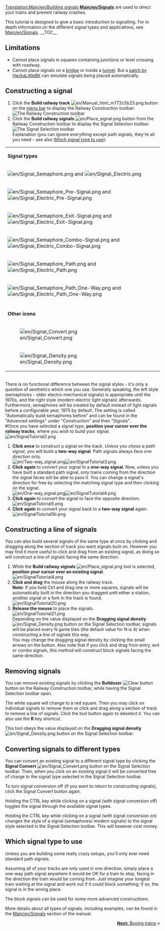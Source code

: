 [[Translation:Main/en/Building signals]]{{en/Tutorial}}
'''[[Main/en/Signals]]''' are used to direct your trains and prevent railway crashes.

This tutorial is designed to give a basic introduction to signalling. For in depth information on the different signal types and applications, see [[Main/en/Signals]].
__TOC__
== Limitations ==
* Cannot place signals in squares containing junctions or level crossing with roadway.
* Cannot place signals on a [[Main/en/Bridges|bridge]] or inside a [[Main/en/Tunnels|tunnel]]. But a [[Archive/en/HackaLittleBit/Tunnel Signals|patch by HackaLittleBit]] can simulate signals being placed automatically.

== Constructing a signal ==
#Click the '''Build railway track''' [[File:en/Manual html m772c5b23.png]] button on the [[Main/en/Game interface#The Menu bar|menu bar]] to display the Railway Construction toolbar:<br/>[[File:en/Railroad Construction.png|none|frame|The Railway Construction toolbar]]
#Click the '''Build railway signals''' [[File:en/Place signal.png]] button from the Railway Construction toolbar to display the Signal Selection toolbar:<br/>[[File:en/Signal Selection.png|none|frame|The Signal Selection toolbar]]<br/>Explanation (you can ignore everything except path signals, they're all you need - see also [[Main/en/Building signals#Which signal type to use|Which signal type to use]]):
{|
|-
|colspan=2|'''Signal types'''
|-
|[[File:en/Signal Semaphore.png]] and [[File:en/Signal Electric.png]]||[[Main/en/Signals#Block signals|Block signal]]
|-
|[[File:en/Signal Semaphore Pre-Signal.png]] and [[File:en/Signal Electric Pre-Signal.png]]||[[Main/en/Signals#Entry Pre-signals|Entry pre-signal]]
|-
|[[File:en/Signal Semaphore Exit-Signal.png]] and [[File:en/Signal Electric Exit-Signal.png]]||[[Main/en/Signals#Exit-signals|Exit-signal]]
|-
|[[File:en/Signal Semaphore Combo-Signal.png]] and [[File:en/Signal Electric Combo-Signal.png]]||[[Main/en/Signals#Combo-signals|Combo-signal]]
|-
|[[File:en/Signal Semaphore Path.png]] and [[File:en/Signal Electric Path.png]]||[[Main/en/Signals#Path signals|Standard path signal]] (can be passed in the reverse direction, and is ignored in that case)
|-
|[[File:en/Signal Semaphore Path One-Way.png]] and [[File:en/Signal Electric Path One-Way.png]]||[[Main/en/Signals#Path signals|One-way path signal]] (can not be passed in the reverse direction)
|-
|-
|colspan=2|'''Other icons'''
|-
|[[File:en/Signal Convert.png]]|| Signal conversion tool - converts the signal type on the ''track'' to the one selected in the ''gui''. See [[Main/en/Building signals#Converting signals to different types|Building signals]]
|-
|[[File:en/Signal Density.png]]|| Signal density tool - sets how closely the signals are placed when auto build of signals are used. See [[Main/en/Building signals#Constructing a line of signals|Building signals]]
|}<br/>There is no functional difference between the signal styles - it's only a question of aesthetics which one you use. Generally speaking, the left style (semaphores - older electro-mechanical signals) is appropriate until the 1970s, and the right style (modern electric light signals) afterwards.<br/>Furthermore, semaphores will be created by default instead of light signals before a configurable year, 1975 by default. The setting is called "Automatically build semaphores before" and can be found in the "Advanced settings" under "Construction" and then "Signals"..<br/>
#Once you have selected a signal type, '''position your cursor over the railway tracks''', where you wish to build your signal.<br/>[[File:en/SignalTutorial2.png|none|frame]]
#'''Click once''' to construct a signal on the track. ''Unless you chose a path signal'', you will build a '''two-way signal'''. Path signals always face one direction only.<br/>[[File:en/Two-way signal.png|frame|left]][[File:en/SignalTutorial3.png|none|frame]]
#'''Click again''' to convert your signal to a '''one-way signal'''. Now, unless you have built a standard path signal, only trains coming from the direction the signal faces will be able to pass it. You can change a signal's direction for free by selecting the matching signal type and then clicking on the signal.<br/>[[File:en/One-way signal.png|frame|left]][[File:en/SignalTutorial4.png|none|frame]]
#'''Click again''' to convert the signal to face the opposite direction.<br/>[[File:en/SignalTutorial5.png|none|frame]]
#'''Click again''' to convert your signal back to a '''two-way signal''' again.<br/>[[File:en/SignalTutorial5b.png|none|frame]]

== Constructing a line of signals ==
You can also build several signals of the same type at once by clicking and dragging along the section of track you want signals built on. However you may find it more useful to click and drag from an existing signal, as doing so will construct a line of signals facing the same direction:
#While the '''Build railway signals''' [[File:en/Place signal.png]] tool is selected, '''position your cursor over an existing signal'''.<br/>[[File:en/SignalTutorial4.png|none|frame]]
#'''Click and drag''' the mouse along the railway track.<br/><b>Note:</b> If you hold Ctrl and drag one or more squares, signals will be automatically built in the direction you dragged until either a station, another signal or a fork in the track is found.<br/>[[File:en/SignalTutorial20.png|none|frame]]
#'''Release the mouse''' to place the signals.<br/>[[File:en/SignalTutorial21.png|none|frame]]<br/>Depending on the value displayed on the '''Dragging signal density''' [[File:en/Signal Density.png]] button on the Signal Selection toolbar, signals will be placed every N game tiles (the default value for N is 4) when constructing a line of signals this way.<br/>You may change the dragging signal density by clicking the small arrows on the button. Also note that if you click and drag from entry, exit or combo signals, this method will construct block signals facing the same direction.

== Removing signals ==
You can remove existing signals by clicking the '''Bulldozer''' [[File:en/Toggle clear active.png|Clear button]] button on the Railway Construction toolbar, while having the Signal Selection toolbar open.

The white square will change to a red square. Then you may click on individual signals to remove them or click and drag along a section of track to remove a line of signals. Click the tool button again to deselect it. You can also use the '''R''' key shortcut.

This tool obeys the value displayed on the '''Dragging signal density'''[[File:en/Signal Density.png]] button on the Signal Selection toolbar.

== Converting signals to different types ==
You can convert an existing signal to a different signal type by clicking the '''Signal Convert''' [[File:en/Signal Convert.png]] button on the Signal Selection toolbar. Then, when you click on an existing signal it will be converted free of charge to the signal type selected in the Signal Selection toolbar.

To turn signal conversion off (if you want to return to constructing signals), click the Signal Convert button again.

Holding the CTRL key while clicking on a signal (with signal conversion off) toggles the signal through the available signal types.

Holding the CTRL key while clicking on a signal (with signal conversion on) changes the style of a signal (semaphores/ modern signals) to the signal style selected in the Signal Selection toolbar. This will however cost money.

== Which signal type to use ==
Unless you are building some really crazy setups, you'll only ever need standard path signals.

Assuming all of your tracks are only used in one direction, simply place a one-way path signal anywhere it would be OK for a train to stop, facing in the direction the train would be coming from. Just imagine your longest train waiting at the signal and work out if it could block something; if so, the signal is in the wrong place.

The block signals can be used for some more advanced constructions.

More details about all types of signals, including examples, can be found in the [[Main/en/Signals]] section of the manual.

<span style="float: right">[[Main/en/Buying trains|'''Next:''' Buying trains]] &raquo;</span>